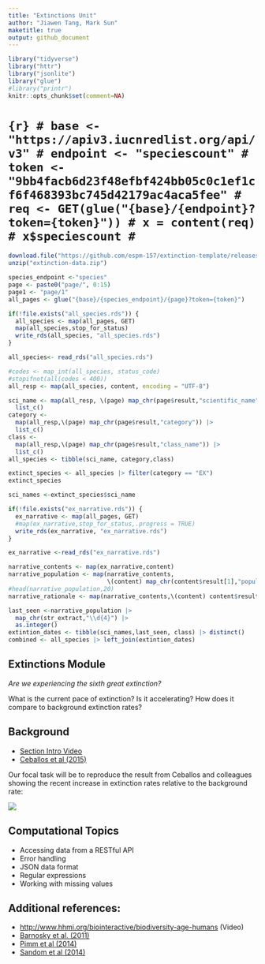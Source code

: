 ```yaml
---
title: "Extinctions Unit"
author: "Jiawen Tang, Mark Sun"
maketitle: true
output: github_document
---
```


```r
library("tidyverse")
library("httr")
library("jsonlite")
library("glue")
#library("printr")
knitr::opts_chunk$set(comment=NA)
```

# ```{r}
# base <- "https://apiv3.iucnredlist.org/api/v3"
# endpoint <- "speciescount"
# token <- "9bb4facb6d23f48efbf424bb05c0c1ef1cf6f468393bc745d42179ac4aca5fee"
# req <- GET(glue("{base}/{endpoint}?token={token}"))
# x = content(req)
# x$speciescount
# ```

```r
download.file("https://github.com/espm-157/extinction-template/releases/download/data2.0/extinction-data.zip", "extinction-data.zip")
unzip("extinction-data.zip")
```

```r
species_endpoint <-"species"
page <- paste0("page/", 0:15)
page1 <- "page/1"
all_pages <- glue("{base}/{species_endpoint}/{page}?token={token}")
```

```r
if(!file.exists("all_species.rds")) {
  all_species <- map(all_pages, GET)
  map(all_species,stop_for_status)
  write_rds(all_species, "all_species.rds")
}
```

```r
all_species<- read_rds("all_species.rds")
```


```r
#codes <- map_int(all_species, status_code)
#stopifnot(all(codes < 400))
all_resp <- map(all_species, content, encoding = "UTF-8")
```

```r
sci_name <- map(all_resp, \(page) map_chr(page$result,"scientific_name")) |>
  list_c()
category <-
  map(all_resp,\(page) map_chr(page$result,"category")) |>
  list_c()
class <-
  map(all_resp,\(page) map_chr(page$result,"class_name")) |>
  list_c()
all_species <- tibble(sci_name, category,class)

extinct_species <- all_species |> filter(category == "EX")
extinct_species
```
```r
sci_names <-extinct_species$sci_name
```


```r

if(!file.exists("ex_narrative.rds")) {
  ex_narrative <- map(all_pages, GET)
  #map(ex_narrative,stop_for_status,.progress = TRUE)
  write_rds(ex_narrative, "ex_narrative.rds")
}

```

```r
ex_narrative <-read_rds("ex_narrative.rds")
```


```r
narrative_contents <- map(ex_narrative,content)
narrative_population <- map(narrative_contents,
                            \(content) map_chr(content$result[1],"population",.default = ""))
#head(narrative_population,20)
narrative_rationale <- map(narrative_contents,\(content) content$result[[1]]$rationale)

```



```r
last_seen <-narrative_population |>
  map_chr(str_extract,"\\d{4}") |>
  as.integer()
extintion_dates <- tibble(sci_names,last_seen, class) |> distinct()
combined <- all_species |> left_join(extintion_dates)

```


## Extinctions Module

*Are we experiencing the sixth great extinction?*

What is the current pace of extinction? Is it accelerating? How does it compare to background extinction rates?

## Background

-   [Section Intro Video](https://youtu.be/QsH6ytm89GI)
-   [Ceballos et al (2015)](http://doi.org/10.1126/sciadv.1400253)

Our focal task will be to reproduce the result from Ceballos and colleagues showing the recent increase in extinction rates relative to the background rate:

![](https://espm-157.carlboettiger.info/img/extinctions.jpg)

## Computational Topics

-   Accessing data from a RESTful API
-   Error handling
-   JSON data format
-   Regular expressions
-   Working with missing values

## Additional references:

-   <http://www.hhmi.org/biointeractive/biodiversity-age-humans> (Video)
-   [Barnosky et al. (2011)](http://doi.org/10.1038/nature09678)
-   [Pimm et al (2014)](http://doi.org/10.1126/science.1246752)
-   [Sandom et al (2014)](http://dx.doi.org/10.1098/rspb.2013.3254)
